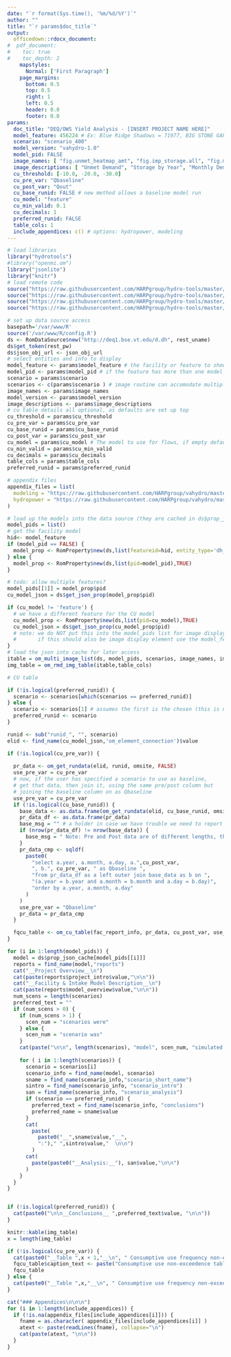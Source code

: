 ```yaml
---
date: "`r format(Sys.time(), '%m/%d/%Y')`"
author: ""
title: "`r params$doc_title`"
output: 
  officedown::rdocx_document:
#  pdf_document:
#    toc: true
#    toc_depth: 2
    mapstyles:
      Normal: ['First Paragraph']
    page_margins:
      bottom: 0.5
      top: 0.5
      right: 1
      left: 0.5
      header: 0.0
      footer: 0.0
params: 
  doc_title: "DEQ/OWS Yield Analysis - [INSERT PROJECT NAME HERE]"
  model_feature: 456224 # Ex: Blue Ridge Shadows = 71977, BIG STONE GAP WTP = 72672: "scenario_6014"
  scenario: "scenario_400"
  model_version: "vahydro-1.0"
  model_pid: FALSE
  image_names: [ "fig.unmet_heatmap_amt", "fig.imp_storage.all", "fig.monthly_demand" ]
  image_descriptions: [ "Unmet Demand", "Storage by Year", "Monthly Demand" ]
  cu_threshold: [-10.0, -20.0, -30.0]
  cu_pre_var: "Qbaseline"
  cu_post_var: "Qout"
  cu_base_runid: FALSE # new method allows a baseline model run
  cu_model: "feature"
  cu_min_valid: 0.1
  cu_decimals: 1
  preferred_runid: FALSE
  table_cols: 1
  include_appendices: c() # options: hydropower, modeling
---
```

```r
# load libraries
library("hydrotools")
#library("openmi.om")
library("jsonlite")
library("knitr")
# load remote code
source("https://raw.githubusercontent.com/HARPgroup/hydro-tools/master/R/rmd_utils.R")
source("https://raw.githubusercontent.com/HARPgroup/hydro-tools/master/VAHydro-2.0/find_name.R")
source("https://raw.githubusercontent.com/HARPgroup/hydro-tools/master/R/om_cu_table.R")
source("https://raw.githubusercontent.com/HARPgroup/hydro-tools/master/R/fac_utils.R")

# set up data source access
basepath='/var/www/R'
source('/var/www/R/config.R')
ds <- RomDataSource$new("http://deq1.bse.vt.edu/d.dh", rest_uname)
ds$get_token(rest_pw)
ds$json_obj_url <- json_obj_url
# select entities and info to display
model_feature <- params$model_feature # the facility or feature to show info/images for
model_pid <- params$model_pid # if the feature has more than one model use this
scenario = params$scenario
scenarios <- c(params$scenario ) # image routine can accomodate multiple
image_names <- params$image_names
model_version <- params$model_version
image_descriptions <- params$image_descriptions
# cu table details all optional, as defaults are set up top
cu_threshold = params$cu_threshold
cu_pre_var = params$cu_pre_var
cu_base_runid = params$cu_base_runid
cu_post_var = params$cu_post_var
cu_model = params$cu_model # The model to use for flows, if empty default to model_feature
cu_min_valid = params$cu_min_valid
cu_decimals = params$cu_decimals
table_cols = params$table_cols
preferred_runid = params$preferred_runid

# appendix files
appendix_files = list(
  modeling = "https://raw.githubusercontent.com/HARPgroup/vahydro/master/R/OWS_summaries/appendix_modeling.md",
  hydropower = "https://raw.githubusercontent.com/HARPgroup/vahydro/master/R/OWS_summaries/evaluating_hydropower.md"
)

# load up the models into the data source (they are cached in ds$prop_json_cache)
model_pids = list()
# get the facility model
hid<- model_feature
if (model_pid == FALSE) {
  model_prop <- RomProperty$new(ds,list(featureid=hid, entity_type='dh_feature', propcode=model_version),TRUE)
} else {
  model_prop <- RomProperty$new(ds,list(pid=model_pid),TRUE)
}

# todo: allow multiple features?
model_pids[[1]] = model_prop$pid
cu_model_json = ds$get_json_prop(model_prop$pid)

if (cu_model != 'feature') {
  # we have a different feature for the CU model
  cu_model_prop <- RomProperty$new(ds,list(pid=cu_model),TRUE)
  cu_model_json = ds$get_json_prop(cu_model_prop$pid)
  # note: we do NOT put this into the model_pids list for image display, 
  #       if this should also be image display element use the model_feature only
}
# load the json into cache for later access
itable = om_multi_image_list(ds, model_pids, scenarios, image_names, image_descriptions)
img_table = om_rmd_img_table(itable,table_cols)

# CU table

if (!is.logical(preferred_runid)) {
  scenario <- scenarios[which(scenarios == preferred_runid)]
} else {
  scenario <- scenarios[1] # assumes the first is the chosen (this is not really meant for multi anyhow)
  preferred_runid <- scenario
}

runid <- sub("runid_", "", scenario)
elid <- find_name(cu_model_json,'om_element_connection')$value

if (!is.logical(cu_pre_var)) {
  
  pr_data <- om_get_rundata(elid, runid, omsite, FALSE)
  use_pre_var = cu_pre_var
  # now, if the user has specified a scenario to use as baseline, 
  # get that data, then join it, using the same pre/post column but 
  # joining the baseline column on as Qbaseline 
  use_pre_var = cu_pre_var
  if (!is.logical(cu_base_runid)) {
    base_data <- as.data.frame(om_get_rundata(elid, cu_base_runid, omsite, FALSE))
    pr_data_df <- as.data.frame(pr_data)
    base_msg = "" # a holder in case we have trouble we need to report
    if (nrow(pr_data_df) != nrow(base_data)) {
      base_msg = " Note: Pre and Post data are of different lengths, therefore, comparisons have been made only on overlapping days which may skew the percentile flow values as compared to those that would be calculated from the full time period."
    }
    pr_data_cmp <- sqldf(
      paste0(
        "select a.year, a.month, a.day, a.",cu_post_var,
        ", b.", cu_pre_var, " as Qbaseline ",
        "from pr_data_df as a left outer join base_data as b on ",
        "(a.year = b.year and a.month = b.month and a.day = b.day)",
        "order by a.year, a.month, a.day"
      )
    )
    use_pre_var = "Qbaseline"
    pr_data = pr_data_cmp
  }

  fqcu_table <- om_cu_table(fac_report_info, pr_data, cu_post_var, use_pre_var, cu_threshold, cu_decimals) 
}

```

```r
for (i in 1:length(model_pids)) {
  model = ds$prop_json_cache[model_pids[[i]]]
  reports = find_name(model,"reports")
  cat("__Project Overview__\n")
  cat(paste(reports$project_intro$value,"\n\n"))
  cat("__Facility & Intake Model Description__\n")
  cat(paste(reports$model_overview$value,"\n\n"))
  num_scens = length(scenarios)
  preferred_text = ""
  if (num_scens > 0) {
    if (num_scens > 1) {
      scen_num = "scenarios were"
    } else {
      scen_num = "scenario was"
    }
    cat(paste("\n\n", length(scenarios), "model", scen_num, "simulated to evaluate proposed project impacts:","\n\n"))
    
    for ( i in 1:length(scenarios)) {
      scenario = scenarios[i]
      scenario_info = find_name(model, scenario)
      sname = find_name(scenario_info,"scenario_short_name")
      sintro = find_name(scenario_info, "scenario_intro")
      san = find_name(scenario_info, "scenario_analysis")
      if (scenario == preferred_runid) {
        preferred_text = find_name(scenario_info, "conclusions")
        preferred_name = sname$value
      }
      cat(
        paste(
          paste0("__",sname$value,"__", 
          ":")," ",sintro$value,"  \n\n")
        )
      cat(
        paste(paste0("__Analysis:__"), san$value,"\n\n")
      )
    }
  }
}


if (!is.logical(preferred_runid)) {
  cat(paste0("\n\n__Conclusions__ ",preferred_text$value, "\n\n"))
}

knitr::kable(img_table)
x = length(img_table)

if (!is.logical(cu_pre_var)) {
  cat(paste0("__Table ",x + 1,"__\n", " Consumptive use frequency non-exceedence table for ", preferred_name,"\n\n"))
  fqcu_table$caption_text <- paste("Consumptive use non-exceedence table for", preferred_name)
  fqcu_table
} else {
  cat(paste0("__Table ",x,"__\n", " Consumptive use frequency non-exceedence table for ", preferred_name," not requested.\n\n"))
}
```

```r
cat("### Appendices\n\n\n")
for (i in 1:length(include_appendices)) {
  if (!is.na(appendix_files[include_appendices[i]])) {
    fname = as.character( appendix_files[include_appendices[i]] )
    atext <- paste(readLines(fname), collapse="\n")
    cat(paste(atext, "\n\n"))
  }
}
```